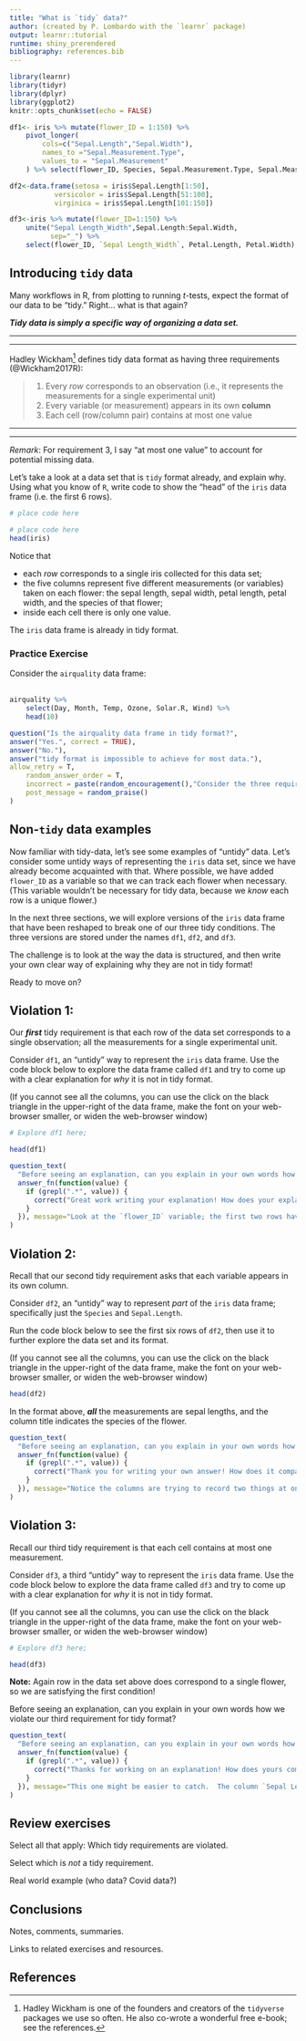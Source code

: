 ```yaml
---
title: "What is `tidy` data?"
author: (created by P. Lombardo with the `learnr` package)
output: learnr::tutorial
runtime: shiny_prerendered
bibliography: references.bib
---
```


```r
library(learnr)
library(tidyr)
library(dplyr)
library(ggplot2)
knitr::opts_chunk$set(echo = FALSE)

df1<- iris %>% mutate(flower_ID = 1:150) %>%
    pivot_longer(
        cols=c("Sepal.Length","Sepal.Width"),
        names_to ="Sepal.Measurement.Type",
        values_to = "Sepal.Measurement"
    ) %>% select(flower_ID, Species, Sepal.Measurement.Type, Sepal.Measurement, Petal.Length, Petal.Width)

df2<-data.frame(setosa = iris$Sepal.Length[1:50],
           versicolor = iris$Sepal.Length[51:100],
           virginica = iris$Sepal.Length[101:150])

df3<-iris %>% mutate(flower_ID=1:150) %>%
    unite("Sepal Length_Width",Sepal.Length:Sepal.Width,
          sep="_") %>%
    select(flower_ID, `Sepal Length_Width`, Petal.Length, Petal.Width)
```

## Introducing `tidy` data
Many workflows in R, from plotting to running $t$-tests, expect the format of our data to be "tidy."  Right... what is that again?

***Tidy data is simply a specific way of organizing a data set.***

***
***

Hadley Wickham^[Hadley Wickham is one of the founders and creators of the `tidyverse` packages we use so often. He also co-wrote a wonderful free e-book; see the references.] defines tidy data format as having three requirements (@Wickham2017R):

> 1. Every *row* corresponds to an observation (i.e., it represents the measurements for a single experimental unit)
> 2. Every variable (or measurement) appears in its own **column** 
> 3. Each cell (row/column pair) contains at most one value

***
***

*Remark*: For requirement 3, I say "at most one value" to account for potential missing data.

Let's take a look at a data set that is `tidy` format already, and explain why. Using what you know of `R`, write code to show the "head" of the `iris` data frame (i.e. the first 6 rows).
```r
# place code here
```

```r
# place code here
head(iris)
```

Notice that 

* each *row* corresponds to a single iris collected for this data set;
* the five columns represent five different measurements (or variables) taken on each flower: the sepal length, sepal width, petal length, petal width, and the species of that flower;
* inside each cell there is only one value.

The `iris` data frame is already in tidy format.

### Practice Exercise
Consider the `airquality` data frame:<br></br>

```r
airquality %>%
    select(Day, Month, Temp, Ozone, Solar.R, Wind) %>%
    head(10)
```

```r

question("Is the airquality data frame in tidy format?",
answer("Yes.", correct = TRUE),
answer("No."),
answer("tidy format is impossible to achieve for most data."),
allow_retry = T,
    random_answer_order = T,
    incorrect = paste(random_encouragement(),"Consider the three requirements above."),
    post_message = random_praise()
)

```

## Non-`tidy` data examples
Now familiar with tidy-data, let's see some examples of "untidy" data. Let's consider some untidy ways of representing the `iris` data set, since we have already become acquainted with that.  Where possible, we have added `flower_ID` as a variable so that we can track each flower when necessary. (This variable wouldn't be necessary for tidy data, because we *know* each row is a unique flower.)

In the next three sections, we will explore versions of the `iris` data frame that have been reshaped to break one of our three tidy conditions.  The three versions are stored under the names `df1`, `df2`, and `df3`.


The challenge is to look at the way the data is structured, and then write your own clear way of explaining why they are not in tidy format!

Ready to move on?

## Violation 1:
Our ***first*** tidy requirement is that each row of the data set corresponds to a single observation; all the measurements for a single experimental unit.

Consider `df1`, an "untidy" way to represent the `iris` data frame. Use the code block below to explore the data frame called `df1` and try to come up with a clear explanation for *why* it is not in tidy format.

(If you cannot see all the columns, you can use the click on the black triangle in the upper-right of the data frame, make the font on your web-browser smaller, or widen the web-browser window)
```r
# Explore df1 here;
```

```r
head(df1)
```


```r
question_text(
  "Before seeing an explanation, can you explain in your own words how we violate our first condition for tidy format? <br></br> Submit your explanation to see an example written by us! <br></br> (***Note***: all responses are marked 'correct,' so please compare your answer against ours.",
  answer_fn(function(value) {
    if (grepl(".*", value)) {
      correct("Great work writing your explanation! How does your explanation compare with ours?")
    }
  }), message="Look at the `flower_ID` variable; the first two rows have the same flower ID number!  Upon closer inspection, we can see the sepal measurements for each flower are spread over two rows, with the first row recording sepal length and the next row recording sepal width. For example, the first two rows of the data frame above correspond to a single flower, but the sepal length is in row 1 while sepal width is in row 2.  For tidy data, each flower, and all of its measurements, should be in a single row."
)

```


## Violation 2:
Recall that our second tidy requirement asks that each variable appears in its own column.

Consider `df2`, an "untidy" way to represent *part* of the `iris` data frame; specifically just the `Species` and `Sepal.Length`. 

Run the code block below to see the first six rows of `df2`, then use it to further explore the data set and its format.

(If you cannot see all the columns, you can use the click on the black triangle in the upper-right of the data frame, make the font on your web-browser smaller, or widen the web-browser window)
```r
head(df2)
```

In the format above, ***all*** the measurements are sepal lengths, and the column title indicates the species of the flower. 

```r

question_text(
  "Before seeing an explanation, can you explain in your own words how we violate our second condition for tidy format? <br></br> Submit your answer to see an example written by us! <br></br> (***Note***: all responses are marked 'correct,' so please compare your answer against ours.",
  answer_fn(function(value) {
    if (grepl(".*", value)) {
      correct("Thank you for writing your own answer! How does it compare with ours?")
    }
  }), message="Notice the columns are trying to record two things at once: the species of the flower, as well as that flower's sepal length. This example uses three columns to record only two measurements, so we cannot be satisfying the condition that each measurement corresponds to its own column. If we were in tidy format, we would use exactly ***two*** columns to record these ***two*** variables!"
)

```


## Violation 3:
Recall our third tidy requirement is that each cell contains at most one measurement.

Consider `df3`, a third "untidy" way to represent the `iris` data frame. Use the code block below to explore the data frame called `df3` and try to come up with a clear explanation for *why* it is not in tidy format.

(If you cannot see all the columns, you can use the click on the black triangle in the upper-right of the data frame, make the font on your web-browser smaller, or widen the web-browser window)
```r
# Explore df3 here;
```

```r
head(df3)
```
**Note:** Again row in the data set above does correspond to a single flower, so we are satisfying the first condition!

Before seeing an explanation, can you explain in your own words how we violate our third requirement for tidy format?
```r
question_text(
  "Before seeing an explanation, can you explain in your own words how we violate our third requirement for tidy format? <br></br> Submit your explanation to see an example written by us! <br></br> (***Note***: all responses are marked 'correct,' so please compare your answer against ours.",
  answer_fn(function(value) {
    if (grepl(".*", value)) {
      correct("Thanks for working on an explanation! How does yours compare with ours?")
    }
  }), message="This one might be easier to catch.  The column `Sepal Length_Width` combines the length and width measurements for the sepal of each flower, but separated by an underscore `_`. For example, the `Sepal Length_Width` entry for flower 1 is `5.1_3.5`, indicating this flower has a sepal length of 5.1 and a sepal width of 3.5.<br></br> With data stored in this manner, each cell contains multiple measurements (two, to be precise); this breaks our third tidy condition.  One could also make a good argument that we are breaking the second tidy condition, because the variables of sepal length and sepal width are not each given their own column; they share one!"
)


```

## Review exercises

Select all that apply: Which tidy requirements are violated.

Select which is *not* a tidy requirement.

Real world example (who data? Covid data?)

## Conclusions
Notes, comments, summaries.

Links to related exercises and resources.


## References
<div id="refs"></div>

